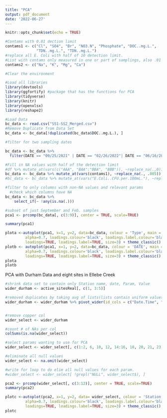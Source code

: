 ```yaml
---
title: "PCA"
output: pdf_document
date: '2022-06-27'
---
```


```r
knitr::opts_chunk$set(echo = TRUE)
```

```r
#Contams with 0.01 dection limit
contams1 <- c("Cl", "SO4", "Br", "NO3.N", "Phosphate", "DOC..mg.L.", 
              "TDN..mg.L.", "TDN..mg.L.")
#replace all E. Coli with half of 10 detection limit.
#List with contams only measured in one or part of samplings, also .01 limit
contams2 <- c("Na", "K", "Mg", "Ca")
```


```r
#Clear the environment

#Load all libraries
library(devtools)
library(ggfortify) #package that has the functions for PCA
library(tidyverse)
library(knitr)
library(openxlsx)
library(reshape2)

#Load Data
bc_data <- read.csv("SS1-SS2_Merged.csv")
#Remove Duplicate from Data Set
bc_data <- bc_data[!duplicated(bc_data$DOC..mg.L.), ]

#filter for two sampling dates

bc_data <- bc_data %>% 
  filter(DATE == "09/25/2021" | DATE == "02/26/2022"| DATE == "06/16/2003")

#Fill in NA values with half of the detection limit
#df %>% mutate_at(vars(c("AAA", "BAA":"BBA", "BBB")), ~replace_na(.,0))
bc_data <- bc_data %>% mutate_at(vars(contams1), ~replace_na(., .005))
#bc_data <- bc_data %>% mutate_at(vars("E.Coli..CFU.per.100mL."), ~replace_na(5))

#filter to only columns with non-NA values and relevant params
  #check which columns have NA
bc_data <- bc_data %>%
    select_if(~ !any(is.na(.)))

```



```r
#subset of just September and Feb. samples
pca1 <- prcomp(bc_data[, c(3:9)], center = TRUE, scale=TRUE)

summary(pca1)
```

```r
plota <-autoplot(pca1, x=1, y=2, data=bc_data, colour = 'Type', main = "PCA of Ellerbe Creek September and February Surveys",
         alpha=0.7, loadings.colour='black', loadings.label.colour='black',
         loadings=TRUE, loadings.label=TRUE, size=3) + theme_classic()
plotb <- autoplot(pca1, x=1, y=2, data=bc_data, colour = 'DATE', main = "PCA of Ellerbe Creek September and February Surveys",
         alpha=0.7, loadings.colour='black', loadings.label.colour='black',
         loadings=TRUE, loadings.label=TRUE, size=3) + theme_classic()
plota
plotb
```

PCA with Durham Data and eight sites in Ellebe Creek

```r
#shrink data set to contain only Station name, date, Param, Value
wider_durham <- active_sitesReal[, c(1, 3:5)]

#removed duplicates by taking avg of lists(lists contain uniform values)
wider_durham <- wider_durham %>% pivot_wider(id_cols = c("Date.Time", "Station.Name"), names_from = "Parameter", values_from = "Value", values_fn = list("Value" = mean))


#remove copper col
wider_select <- wider_durham

#count # of NAs per col
colSums(is.na(wider_select))

#select params wanting to use for PCA
wider_select <- wider_select[, c(1:2, 6, 10, 12, 14:16, 18, 20, 21, 23)]

#eliminate all null values
wider_select <- na.omit(wider_select)

#write for loop to do elim all null values for each param.
#wider_select <- wider_select[ !grepl("NULL", wider_select$), ] 
```

```r
pca2 <- prcomp(wider_select[, c(3:12)], center = TRUE, scale=TRUE)
summary(pca2)
```

```r
plotc <-autoplot(pca2, x=1, y=2, data= wider_select, colour = 'Station.Name', main = "PCA of Ellerbe Creek Sampling Sites Durham Data",
         alpha=0.7, loadings.colour='black', loadings.label.colour='black',
         loadings=TRUE, loadings.label=TRUE, size=3) + theme_classic()
plotc
```


